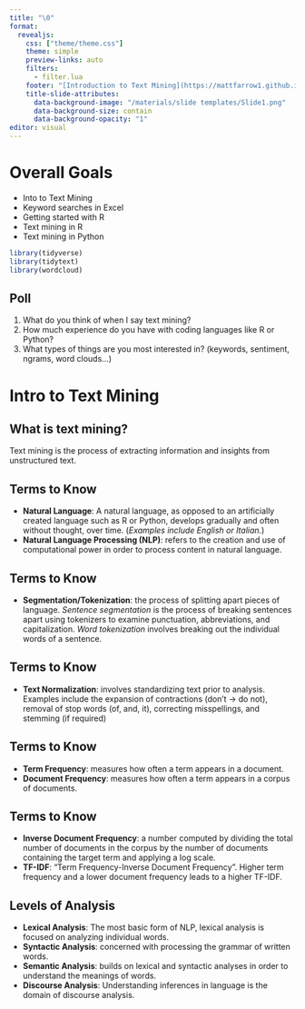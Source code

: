 ```yaml
---
title: "\0"
format: 
  revealjs:
    css: ["theme/theme.css"]
    theme: simple
    preview-links: auto
    filters: 
      - filter.lua
    footer: "[Introduction to Text Mining](https://mattfarrow1.github.io/apra-intro-to-text-mining/)"
    title-slide-attributes:
      data-background-image: "/materials/slide templates/Slide1.png"
      data-background-size: contain
      data-background-opacity: "1"
editor: visual
---
```


# Overall Goals

-   Into to Text Mining
-   Keyword searches in Excel
-   Getting started with R
-   Text mining in R
-   Text mining in Python

```r
library(tidyverse)
library(tidytext)
library(wordcloud)
```

## Poll

1.  What do you think of when I say text mining?
2.  How much experience do you have with coding languages like R or Python?
3.  What types of things are you most interested in? (keywords, sentiment, ngrams, word clouds...)

# Intro to Text Mining {background-image="/materials/slide templates/Slide3.png" background-size="contain"}

## What is text mining?

Text mining is the process of extracting information and insights from unstructured text.

## Terms to Know

-   **Natural Language**: A natural language, as opposed to an artificially created language such as R or Python, develops gradually and often without thought, over time. (*Examples include English or Italian.*)
-   **Natural Language Processing (NLP)**: refers to the creation and use of computational power in order to process content in natural language.

## Terms to Know

-   **Segmentation/Tokenization**: the process of splitting apart pieces of language. *Sentence segmentation* is the process of breaking sentences apart using tokenizers to examine punctuation, abbreviations, and capitalization. *Word tokenization* involves breaking out the individual words of a sentence.

## Terms to Know

-   **Text Normalization**: involves standardizing text prior to analysis. Examples include the expansion of contractions (don't -\> do not), removal of stop words (of, and, it), correcting misspellings, and stemming (if required)

## Terms to Know

-   **Term Frequency**: measures how often a term appears in a document.
-   **Document Frequency**: measures how often a term appears in a corpus of documents.

## Terms to Know

-   **Inverse Document Frequency**: a number computed by dividing the total number of documents in the corpus by the number of documents containing the target term and applying a log scale.
-   **TF-IDF**: "Term Frequency-Inverse Document Frequency". Higher term frequency and a lower document frequency leads to a higher TF-IDF.

## Levels of Analysis

-   **Lexical Analysis**: The most basic form of NLP, lexical analysis is focused on analyzing individual words.
-   **Syntactic Analysis**: concerned with processing the grammar of written words.
-   **Semantic Analysis**: builds on lexical and syntactic analyses in order to understand the meanings of words.
-   **Discourse Analysis**: Understanding inferences in language is the domain of discourse analysis.
